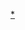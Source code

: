 {{Wikipedia category|hidden=yes|若頁面使用了[[Template:Certification_Table_Entry|Template:Certification Table Entry]]來列出實際銷量，則會被自動放入此分類。這將對清理有幫助。}}

[[Category:Certification_Table_Entry使用|*]]